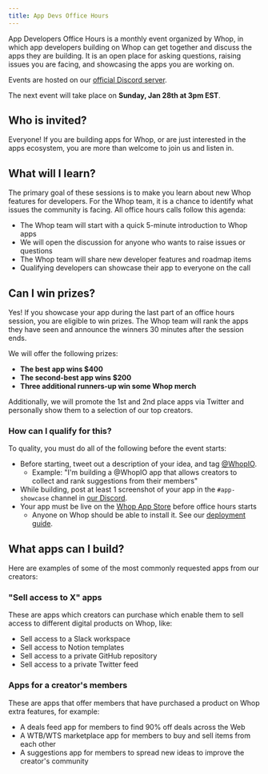 ```yaml
---
title: App Devs Office Hours
---
```


App Developers Office Hours is a monthly event organized by Whop, in which app developers building on Whop can get together and discuss the apps they are building. It is an open place for asking questions, raising issues you are facing, and showcasing the apps you are working on.

Events are hosted on our [official Discord server](https://discord.gg/whop).

The next event will take place on **Sunday, Jan 28th at 3pm EST**.

## Who is invited?

Everyone! If you are building apps for Whop, or are just interested in the apps ecosystem, you are more than welcome to join us and listen in.

## What will I learn?

The primary goal of these sessions is to make you learn about new Whop features for developers. For the Whop team, it is a chance to identify what issues the community is facing. All office hours calls follow this agenda:

- The Whop team will start with a quick 5-minute introduction to Whop apps
- We will open the discussion for anyone who wants to raise issues or questions
- The Whop team will share new developer features and roadmap items
- Qualifying developers can showcase their app to everyone on the call

## Can I win prizes?

Yes! If you showcase your app during the last part of an office hours session, you are eligible to win prizes. The Whop team will rank the apps they have seen and announce the winners 30 minutes after the session ends.

We will offer the following prizes:

- **The best app wins $400**
- **The second-best app wins $200**
- **Three additional runners-up win some Whop merch**

Additionally, we will promote the 1st and 2nd place apps via Twitter and personally show them to a selection of our top creators.

### How can I qualify for this?

To quality, you must do all of the following before the event starts:

- Before starting, tweet out a description of your idea, and tag [@WhopIO](https://twitter.com/WhopIO).
  - Example: "I'm building a @WhopIO app that allows creators to collect and rank suggestions from their members"
- While building, post at least 1 screenshot of your app in the `#app-showcase` channel in [our Discord](https://discord.gg/whop).
- Your app must be live on the [Whop App Store](https://whop.com/app-store/) before office hours starts
  - Anyone on Whop should be able to install it. See our [deployment guide](https://dev.whop.com/apps/deploying#other-guides-coming-soon).

## What apps can I build?

Here are examples of some of the most commonly requested apps from our creators:

### "Sell access to X" apps

These are apps which creators can purchase which enable them to sell access to different digital products on Whop, like:

- Sell access to a Slack workspace
- Sell access to Notion templates
- Sell access to a private GitHub repository
- Sell access to a private Twitter feed

### Apps for a creator's members

These are apps that offer members that have purchased a product on Whop extra features, for example:

- A deals feed app for members to find 90% off deals across the Web
- A WTB/WTS marketplace app for members to buy and sell items from each other
- A suggestions app for members to spread new ideas to improve the creator's community
